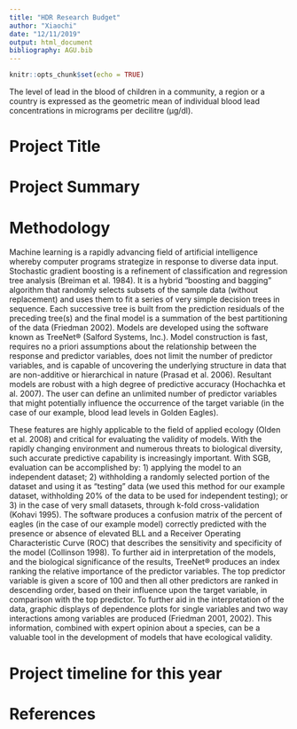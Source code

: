 ```yaml
---
title: "HDR Research Budget"
author: "Xiaochi"
date: "12/11/2019"
output: html_document
bibliography: AGU.bib
---
```


```r
knitr::opts_chunk$set(echo = TRUE)
```

The level of lead in the blood of children in a community, a region or a country is expressed as the geometric mean of individual blood lead concentrations in micrograms per decilitre (μg/dl).

# Project Title


# Project Summary


# Methodology

Machine learning is a rapidly advancing field of artificial intelligence whereby computer programs strategize in response to diverse data input. Stochastic gradient boosting is a refinement of classification and regression tree analysis (Breiman et al. 1984). It is a hybrid “boosting and bagging” algorithm that randomly selects subsets of the sample data (without replacement) and uses them to fit a series of very simple decision trees in sequence. Each successive tree is built from the prediction residuals
of the preceding tree(s) and the final model is a summation of the best partitioning of the data (Friedman 2002). Models are developed using the software known as TreeNet® (Salford Systems, Inc.). Model construction is fast, requires no a priori assumptions about the relationship between the
response and predictor variables, does not limit the number of predictor variables, and is capable of uncovering the underlying structure in data that are non-additive or hierarchical in nature (Prasad et al. 2006). Resultant models are robust with a high degree of predictive accuracy (Hochachka et al.
2007). The user can define an unlimited number of predictor variables that might potentially influence the occurrence of the target variable (in the case of our example, blood lead levels in Golden Eagles).


These features are highly applicable to the field of applied ecology (Olden et al. 2008) and critical for evaluating the validity of models. With the rapidly changing environment and numerous threats to biological diversity, such accurate predictive capability is increasingly important. With SGB, evaluation can be accomplished by: 1) applying the model to an independent dataset; 2) withholding a randomly selected portion of the dataset and using it as “testing” data (we used this method for our example dataset, withholding 20% of the data to be used for independent testing); or 3) in the case of very small datasets, through k-fold cross-validation (Kohavi 1995). The software produces a confusion matrix of the percent of eagles (in the case of our example model) correctly predicted with the presence or absence of elevated BLL and a Receiver Operating Characteristic Curve (ROC) that describes the sensitivity and specificity of the model (Collinson 1998). To further aid in interpretation of the models, and the biological significance of the results, TreeNet® produces an index ranking the relative importance of the predictor variables. The top predictor variable is given a score of 100 and then all other predictors are ranked in descending order, based on their influence upon the target variable, in comparison with the top predictor. To further aid in the interpretation of the data, graphic displays of dependence plots for single variables and two way interactions among variables are produced (Friedman 2001, 2002). This information, combined with expert opinion about a species, can be a valuable tool in the development of models that have ecological validity.



# Project timeline for this year

# References
